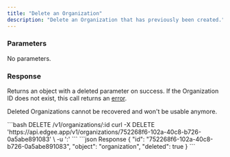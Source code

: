 ```yaml
---
title: "Delete an Organization"
description: "Delete an Organization that has previously been created."
---
```


### Parameters

No parameters.

### Response

Returns an object with a deleted parameter on success. If the Organization ID does not exist, this call returns an [error](../errors).

Deleted Organizations cannot be recovered and won't be usable anymore.

<RequestExample>
```bash DELETE /v1/organizations/:id
curl -X DELETE 'https://api.edgee.app/v1/organizations/752268f6-102a-40c8-b726-0a5abe891083' \
-u '<token>:'
```
</RequestExample>

<ResponseExample>
```json Response
{
  "id": "752268f6-102a-40c8-b726-0a5abe891083",
  "object": "organization",
  "deleted": true
}
```
</ResponseExample>

<Snippet file="snippet-edgee-sdk.mdx" />
